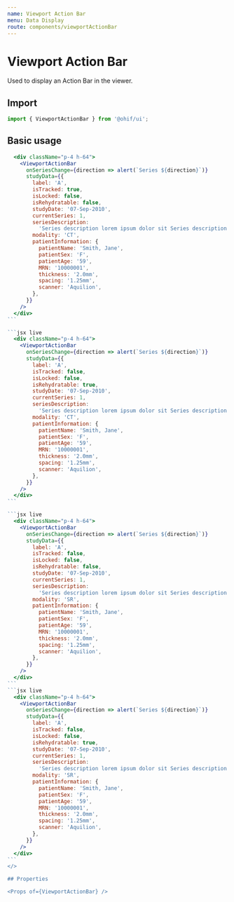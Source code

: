 ```yaml
---
name: Viewport Action Bar
menu: Data Display
route: components/viewportActionBar
---
```



# Viewport Action Bar

Used to display an Action Bar in the viewer.

## Import

```javascript
import { ViewportActionBar } from '@ohif/ui';
```

## Basic usage

````jsx live
  <div className="p-4 h-64">
    <ViewportActionBar
      onSeriesChange={direction => alert(`Series ${direction}`)}
      studyData={{
        label: 'A',
        isTracked: true,
        isLocked: false,
        isRehydratable: false,
        studyDate: '07-Sep-2010',
        currentSeries: 1,
        seriesDescription:
          'Series description lorem ipsum dolor sit Series description lorem ipsum dolor sit Series description lorem ipsum dolor sit ',
        modality: 'CT',
        patientInformation: {
          patientName: 'Smith, Jane',
          patientSex: 'F',
          patientAge: '59',
          MRN: '10000001',
          thickness: '2.0mm',
          spacing: '1.25mm',
          scanner: 'Aquilion',
        },
      }}
    />
  </div>
```

```jsx live
  <div className="p-4 h-64">
    <ViewportActionBar
      onSeriesChange={direction => alert(`Series ${direction}`)}
      studyData={{
        label: 'A',
        isTracked: false,
        isLocked: false,
        isRehydratable: true,
        studyDate: '07-Sep-2010',
        currentSeries: 1,
        seriesDescription:
          'Series description lorem ipsum dolor sit Series description lorem ipsum dolor sit Series description lorem ipsum dolor sit ',
        modality: 'CT',
        patientInformation: {
          patientName: 'Smith, Jane',
          patientSex: 'F',
          patientAge: '59',
          MRN: '10000001',
          thickness: '2.0mm',
          spacing: '1.25mm',
          scanner: 'Aquilion',
        },
      }}
    />
  </div>
```

```jsx live
  <div className="p-4 h-64">
    <ViewportActionBar
      onSeriesChange={direction => alert(`Series ${direction}`)}
      studyData={{
        label: 'A',
        isTracked: false,
        isLocked: false,
        isRehydratable: false,
        studyDate: '07-Sep-2010',
        currentSeries: 1,
        seriesDescription:
          'Series description lorem ipsum dolor sit Series description lorem ipsum dolor sit Series description lorem ipsum dolor sit ',
        modality: 'SR',
        patientInformation: {
          patientName: 'Smith, Jane',
          patientSex: 'F',
          patientAge: '59',
          MRN: '10000001',
          thickness: '2.0mm',
          spacing: '1.25mm',
          scanner: 'Aquilion',
        },
      }}
    />
  </div>
```
```jsx live
  <div className="p-4 h-64">
    <ViewportActionBar
      onSeriesChange={direction => alert(`Series ${direction}`)}
      studyData={{
        label: 'A',
        isTracked: false,
        isLocked: false,
        isRehydratable: true,
        studyDate: '07-Sep-2010',
        currentSeries: 1,
        seriesDescription:
          'Series description lorem ipsum dolor sit Series description lorem ipsum dolor sit Series description lorem ipsum dolor sit ',
        modality: 'SR',
        patientInformation: {
          patientName: 'Smith, Jane',
          patientSex: 'F',
          patientAge: '59',
          MRN: '10000001',
          thickness: '2.0mm',
          spacing: '1.25mm',
          scanner: 'Aquilion',
        },
      }}
    />
  </div>
```
</>

## Properties

<Props of={ViewportActionBar} />
````
